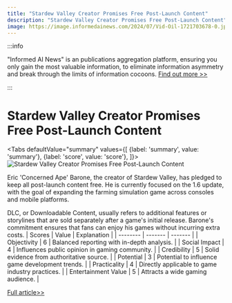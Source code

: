 ```yaml
---
title: "Stardew Valley Creator Promises Free Post-Launch Content"
description: "Stardew Valley Creator Promises Free Post-Launch Content"
image: https://image.informedainews.com/2024/07/Vid-Oil-1721703678-0.jpg
---
```



:::info

"Informed AI News" is an publications aggregation platform, ensuring you only gain the most valuable information, to eliminate information asymmetry and break through the limits of information cocoons.  [Find out more >>](/)

:::

# Stardew Valley Creator Promises Free Post-Launch Content


<Tabs
	defaultValue="summary"
	values={[
	{label: 'summary', value: 'summary'},
	{label: 'score', value: 'score'},
]}>
<TabItem value="summary">
<img
  src="https://image.informedainews.com/2024/07/Vid-Oil-1721703678-0.jpg"
  alt="Stardew Valley Creator Promises Free Post-Launch Content"
/>



Eric 'Concerned Ape' Barone, the creator of Stardew Valley, has pledged to keep all post-launch content free. He is currently focused on the 1.6 update, with the goal of expanding the farming simulation game across consoles and mobile platforms.

DLC, or Downloadable Content, usually refers to additional features or storylines that are sold separately after a game's initial release. Barone's commitment ensures that fans can enjoy his games without incurring extra costs.
</TabItem>
<TabItem value="score">
	| Scores     | Value   | Explanation |
	| -------- | ------- | ------- |
	| Objectivity  | 6    | Balanced reporting with in-depth analysis.    |
	| Social Impact | 4     | Influences public opinion in gaming community.    |
	| Credibility    | 5    | Solid evidence from authoritative source.    |
	| Potential    | 3    | Potential to influence game development trends.    |
	| Practicality    | 4    | Directly applicable to game industry practices.    |
	| Entertainment Value    | 5    | Attracts a wide gaming audience.    |
</TabItem>
</Tabs>

[Full article>>](https://www.ign.com/articles/stardew-valley-creator-pledges-to-never-charge-fans-for-post-launch-content-in-any-of-his-games)
